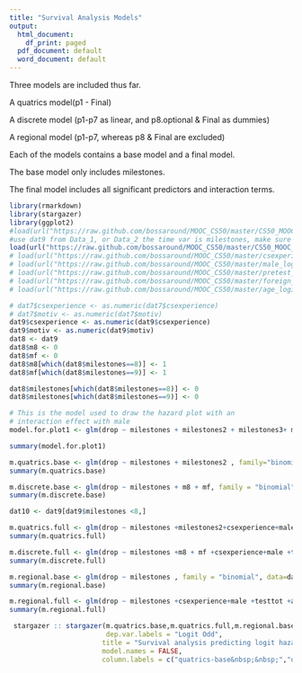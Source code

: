 ```yaml
---
title: "Survival Analysis Models"
output:
  html_document:
    df_print: paged
  pdf_document: default
  word_document: default
---
```

Three models are included thus far. 

A quatrics model(p1 - Final)

A discrete model (p1-p7 as linear, and p8.optional & Final as dummies)

A regional model (p1-p7, whereas p8 & Final are excluded)

Each of the models contains a base model and a final model.

The base model only includes milestones.

The final model includes all significant predictors and interaction terms.

```r
library(rmarkdown)
library(stargazer)
library(ggplot2)
#load(url("https://raw.github.com/bossaround/MOOC_CS50/master/CS50_MOOC_Survival_Analysis_Data_0.RData"))
#use dat9 from Data_1, or Data_2 the time var is milestones, make sure it is plural.
load(url("https://raw.github.com/bossaround/MOOC_CS50/master/CS50_MOOC_Survival_Analysis_Data_2.RData"))
# load(url("https://raw.github.com/bossaround/MOOC_CS50/master/csexperience_logith_dotplotdata.RData"))
# load(url("https://raw.github.com/bossaround/MOOC_CS50/master/male_logith_dotplotdata.RData"))
# load(url("https://raw.github.com/bossaround/MOOC_CS50/master/pretest_logith_dotplotdata.RData"))
# load(url("https://raw.github.com/bossaround/MOOC_CS50/master/foreign_logith_dotplotdata.RData"))
# load(url("https://raw.github.com/bossaround/MOOC_CS50/master/age_logith_dotplotdata.RData"))

```
```r
# dat7$csexperience <- as.numeric(dat7$csexperience)
# dat7$motiv <- as.numeric(dat7$motiv)
dat9$csexperience <- as.numeric(dat9$csexperience)
dat9$motiv <- as.numeric(dat9$motiv)
dat8 <- dat9
dat8$m8 <- 0
dat8$mf <- 0
dat8$m8[which(dat8$milestones==8)] <- 1
dat8$mf[which(dat8$milestones==9)] <- 1
```
```r
dat8$milestones[which(dat8$milestones==8)] <- 0
dat8$milestones[which(dat8$milestones==9)] <- 0

```
```r
# This is the model used to draw the hazard plot with an 
# interaction effect with male
model.for.plot1 <- glm(drop ~ milestones + milestones2 + milestones3+ male +milestones*male +  age.scale.correct +  testtot  +foreign + gamehour5 + testtot*milestones  , family="binomial", data=dat9)

summary(model.for.plot1)
```
```r
m.quatrics.base <- glm(drop ~ milestones + milestones2 , family="binomial", data=dat9)
summary(m.quatrics.base)
```

```r
m.discrete.base <- glm(drop ~ milestones + m8 + mf, family = "binomial", data = dat8)
summary(m.discrete.base)
```
```r
dat10 <- dat9[dat9$milestones <8,]
```

```r
m.quatrics.full <- glm(drop ~ milestones +milestones2+csexperience+male+school +testtot +age.scale.raw+motiv+gamehour5+foreign+ milestones*testtot+milestones*csexperience +milestones*male +milestones*age.scale.raw , family = "binomial", data=dat9)
summary(m.quatrics.full)
```

```r
m.discrete.full <- glm(drop ~ milestones +m8 + mf +csexperience+male +testtot +age.scale.raw+school+motiv+gamehour5+foreign+ milestones*testtot+ m8*testtot + mf*testtot+milestones*csexperience  + m8*csexperience + mf*csexperience + milestones*male + m8*male + mf*male + milestones*age.scale.raw + m8*age.scale.raw + mf*age.scale.raw , family = "binomial", data=dat8)
summary(m.discrete.full)
```
```r
m.regional.base <- glm(drop ~ milestones , family = "binomial", data=dat10)
summary(m.regional.base)
```
```r
m.regional.full <- glm(drop ~ milestones +csexperience+male +testtot +age.scale.raw+motiv+gamehour5+foreign+ milestones*testtot+milestones*csexperience +milestones*male + milestones*age.scale.raw, family = "binomial", data=dat9)
summary(m.regional.full)
```


```r
 stargazer :: stargazer(m.quatrics.base,m.quatrics.full,m.regional.base,m.regional.full ,m.discrete.base,m.discrete.full, type="html",
                        dep.var.labels = "Logit Odd",
                       title = "Survival analysis predicting logit hazard of dropout",
                       model.names = FALSE,
                       column.labels = c("quatrics-base&nbsp;&nbsp;","quatrics-final&nbsp;&nbsp;&nbsp;&nbsp;","regional-base&nbsp;&nbsp;&nbsp;&nbsp;","regional-final&nbsp;&nbsp;&nbsp;&nbsp;","discrete-base&nbsp;&nbsp;&nbsp;&nbsp;","discrete- final&nbsp;&nbsp;&nbsp;&nbsp;") )
```